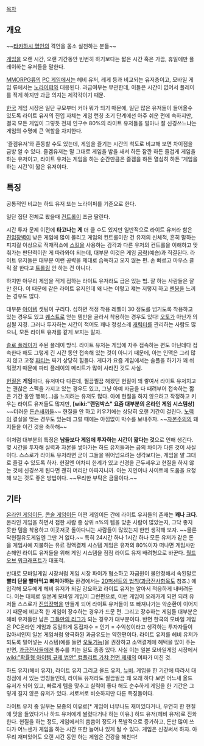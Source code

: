 [[목차]]
== 개요 ==
~~[[타카하시 명인]]의 격언을 몸소 실천하는 분들~~

[[게임]]을 오랜 시간, 오랜 기간동안 빈번히 하기보다는 짧은 시간 혹은 가끔, 휴일에만 플레이하는 유저들을 말한다.

[[MMORPG]]류의 [[PC 게임]]에서는 헤비 유저, 레게 등과 비교되는 유저층이고, 모바일 게임 류에서는 [[노라이퍼]]와 대응된다. 과금여부는 무관한데, 이들은 시간이 없어서 플레이를 적게 하지만 과금 의지는 제각각이기 때문.

[[한국]] 게임 시장은 일단 규모부터 커야 뭐가 되기 때문에, 일단 많은 유저들이 들어올수 있도록 라이트 유저의 진입 자체는 게임 런칭 초기 단계에선 아주 쉬운 편에 속하지만, 결국 모든 게임이 그렇듯 전체 인구수 80%의 라이트 유저들을 얼마나 잘 신경쓰느냐는 게임의 수명에 큰 역할을 차지한다.

'즐겜유저'와 혼동할 수도 있는데, 게임을 즐기는 시간의 척도로 비교해 보면 차이점을 금방 알 수 있다. 즐겜유저는 말 그대로 게임을 밤을 새서 하든 잠깐 하든 즐겁게 게임을 하는 유저이고, 라이트 유저는 게임을 하는 순간만큼은 즐겜을 하든 열심히 하든 '게임을 하는 시간'이 짧은 유저이다.

== 특징 ==
공통적인 비교는 하드 유저 또는 노라이퍼를 기준으로 한다.

일단 집단 전체로 봤을때 [[컨트롤]]이 조금 딸린다. 

시간 투자 문제 이전에 '''타고나는 게''' 더 클 수도 있지만 일반적으로 라이트 유저라 함은 [[진입장벽]]이 낮은 게임에 많이 몰리고 게임의 컨트롤이란 건 유저의 신체적, 흔히 말하는 피지컬 이상으로 적재적소에 [[스킬]]을 사용하는 감각과 다른 유저의 컨트롤을 이해하고 맞춰가는 판단력이란 게 따라와야 되는데, 대부분 이것은 게임 [[공략]](예습)과 직결된다. 라이트 유저들은 대부분 이런 공략을 제대로 습득하고 오지 않는 편. 손 빠르고 마우스 클릭 잘 한다고 [[트롤링]] 안 하는 건 아니다.

하지만 아무리 게임을 적게 접하는 라이트 유저라도 급은 있는 법. 잘 하는 사람들은 잘만 한다. 이 때문에 같은 라이트 유저인데 왜 나는 이렇고 쟤는 저렇지 하고 [[멘붕]]을 느끼는 경우도 많다.

대부분 [[아이템]] 셋팅이 구리다. 심하면 적정 착용 레벨이 30 정도를 넘기도록 착용하고 있는 경우도 있고 [[퀘스트]]로 얻는 템만을 골라서 착용하는 경우도 있다! [[오토]]가 아닌가 의심될 지경. 그러나 투자하는 시간이 적어도 꽤나 정성스레 [[캐릭터]]를 관리하는 사람도 많으니, 모든 라이트 유저를 같게 보지는 말자.

[[솔로 플레이]]가 주된 플레이 방식. 라이트 유저는 게임에 자주 접속하는 편도 아닌데다 접속한다 해도 그렇게 긴 시간 동안 접속해 있는 것이 아니기 때문에, 아는 인맥은 그리 많지 않고 고정 [[파티]]는 짜기 상당히 힘들다. 게다가 요즘 게임에서는 솔플을 하기가 꽤 쉬워졌기 때문에 파티 플레이의 메리트가 많이 사라진 것도 사실.

[[현질]]은 '''게임'''마다, 유저마다 다른데, 찔끔찔끔 해왔던 현질이 꽤 쌓여서 라이트 유저치고는 괜찮은 스펙을 가지고 있는 경우도 있고, 그냥 아예 자금을 다 때려부어 접속하는 짧은 기간 동안 행복(...)을 느끼려는 유저도 많다. 아예 현질을 하지 않으려고 작정하고 키우는 라이트 유저들도 많지만, '''[wiki:"랜덤박스" 요즘 대부분의 온라인 게임 시스템상]''' ~~더러운 [[돈슨]]새끼들~~ 현질을 안 하고 키우기에는 상당히 오랜 기간이 걸린다. [[노력]]이 결실을 맺는 경우도 있는데 그럴 때에는 아낌없이 박수를 보내주자. ~~[[자본주의]]의 돼지들을 이긴 것을 축하해~~

이처럼 대부분의 특징은 '''남들보다 게임에 투자하는 시간이 짧다는 것'''으로 인해 생긴다. 몇 시간을 투자해 실력과 자본을 쌓아가는 하드 유저들과는 급의 차이가 다른 것이 사실이다. 스스로가 라이트 유저라면 굳이 그들을 뛰어넘으려는 생각보다는, 게임을 말 그대로 즐길 수 있도록 하자. 현질엔 어차피 한계가 있고 신경을 곤두세우고 현질을 하지 않는 것에 신경쓰게 된다면 괜히 머리만 아파지니까. 아는 지인이나 사이트에 도움을 요청해 보는 것도 좋은 방법이다. ~~무리한 부탁은 금물이다.~~
== 기타 ==
[[온라인 게임]]이든, [[콘솔 게임]]이든 어떤 게임이든 간에 라이트 유저들의 존재는 '''꽤나 크다.''' 온라인 게임을 하면서 접한 사람 중 상위 n%의 템을 맞춘 사람이 많았는지, 그닥 좋지 못한 템을 착용하고 이곳저곳 돌아다니는 사람들이 많았는지 한번 생각해 보자. ~~물론 닥현질유도게임엔 그딴 거 없다.~~ 특히 24시간 하나 1시간 하나 모든 유저가 같은 돈을 게임사에 지불하는 유료 정액결제 시스템 게임은 유저의 80%이자 떠나면 게임사만 손해인 라이트 유저들을 위해 게임 시스템을 점점 라이트 유저 배려형으로 바꾼다. [[월드 오브 워크래프트]]가 대표적. 

반대로 모바일게임 시장처럼 게임 시장 파이가 협소하고 자금원이 불안정해서 속된말로 '''빨리 단물 빨아먹고 빠져야하는''' 환경에서는 [[20퍼센트의 법칙]]([[과금전사]]항목도 참조.) 에 입각해 모두에게 헤비 유저가 되길 강요하고 라이트 유저는 알아서 적응하게 내버려둔다. 이는 대체로 일본계 모바일 게임이 그런편으로, 이런 게임이 오래가게 되면 되려 유저들 스스로가 [[진입장벽]]을 만들게 되어 라이트 유저들이 또 빠져나가는 악순환이 이어지기 때문에 비교적 한 게임이 장수하는 경우가 드문 편. 그리고 장수하는 게임들 대부분은 헤비 유저들만 남은 [[그들만의 리그]]가 되는 경우가 대부분이다. 반면 한국의 모바일 게임은 PC온라인 게임과 동일하게 동접자수 = 인기 = 수익성이라고 생각하는 투자자들이 많아서인지 일본 게임처럼 양극화된 과금유도는 약한편이다. 라이트 유저를 헤비 유저가 되도록 밀어넣는 시스템(예를 들면 [[오토]]기능)을 권장하고 소액결제에 혜택을 많이 주는 반면, [[과금전사]]들에겐 통수를 치는 일도 종종 있다. 사실 이는 일본 모바일게임 시장에서 [[wiki:"확률형 아이템 규제 법안" 컴플리트 가챠 전면 제재]]의 여파가 미친 것.

하드 유저(헤비 유저), 라이트 유저 그리고 올드 유저, [[뉴비]]. 게임을 한 기간에 따라서 대칭점에 서 있는 명칭들인데, 라이트 유저라도 찔끔찔끔 꽤 오래 하다 보면 어느새 올드 유저가 되어 있고, 빠르게 템을 맞추고 실력이 좋다 해도 순수하게 게임을 한 기간은 그렇게 길지 않은 유저가 있다. 서로서로 비슷하지만 다른 특징들이다.

라이트 유저 중 일부는 모종의 이유로[* 게임이 너무나도 재미있다거나, 우연히 한 현질에 맛을 들였다거나 하드 유저에게 썰렸다거나 하는 이유.] 하드 유저(헤비 유저)로 진화한다. 현질을 하는 정도, 게임에서의 씀씀이 정도가 폭발적으로 증가하고, 돈만 많이 쓰다가 어느샌가 게임을 하는 시간 또한 늘어나 있게 될 수 있다. 게임은 신경써서 하자. 아무리 재미있어도 오랜 시간 동안 하는 게임은 건강을 해친다!
